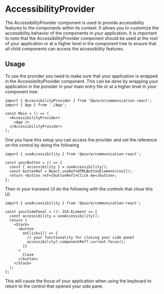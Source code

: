 
<Meta of={AccessibilityStories} />

# AccessibilityProvider

The AccessibilityProvider component is used to provide accessibility features to the components within its context. It allows you to customize the accessibility behavior of the components in your application.
It is important to note that the AccessibilityProvider component should be used at the root of your application or at a higher level in the component tree to ensure that all child components can access the accessibility features.

<Canvas of={AccessibilityStories.AccessibilityProvider} />

## Usage

To use the provider you need to make sure that your application is wrapped in the AccessibilityProvider component. This can be done by wrapping your application in the provider in your main entry file or at a higher level in your component tree.

```tsx
import { AccessibilityProvider } from '@azure/communication-react';
import { App } from './App';

const Main = () => (
  <AccessibilityProvider>
    <App />
  </AccessibilityProvider>
);
```

One you have this setup you can access the provider and set the reference on the control by doing the following

```tsx
import { useAccessibility } from '@azure/communication-react';

const yourButton = () => {
  const { accessibility } = useAccessibility();
  const buttonRef = React.useRef<HTMLButtonElement>(null);
  return <button ref={buttonRef}>Click me</button>;
};
```

Then in your transient UI do the following with the controls that close this UI.

```tsx
import { useAccessibility } from '@azure/communication-react';

const yourSidePanel = (): JSX.ELement => {
  const accessibility = useAccessibility();
  return (
    <Stack>
      <button
        onClick={() => {
          // your functionality for closing your side panel
          accessibility?.componentRef?.current.focus();
        }}
      >
        Close
      </button>
    </Stack>
  );
};
```

This will cause the focus of your application when using the keyboard to return to the control that opened your side pane.

<ArgTypes of={AccessibilityProvider} />
